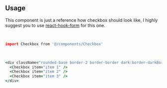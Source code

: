 ```coffeescript file=<rootDir>/src/components/react/components/Checkbox.tsx title="components/Checkbox.tsx"
```

<br />

## Usage

This component is just a reference how checkbox should look like, I highly suggest you to use <a href="https://react-hook-form.com/" target="_blank">react-hook-form</a> for this one.

<br />

```coffeescript
import Checkbox from '@/components/Checkbox'
```

<br />

```coffeescript
<div className="rounded-base border-2 border-border dark:border-darkBorder bg-main p-10 py-5 shadow-light dark:shadow-dark">
  <Checkbox item="item 1" />
  <Checkbox item="item 2" />
  <Checkbox item="item 3" />
</div>
```